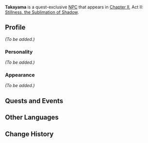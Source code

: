 {{Meta
<!-- Remove this template after adding the missing info -->
|missing_NPC_profile  = yes
}}
{{Character Infobox
|type             = Quest NPC
|image            = NPC Takayama.png
|region           = Inazuma
|affiliation      = Shogunate Samurai
|title            = Shogunate Samurai
}}
'''Takayama''' is a quest-exclusive [[NPC]] that appears in [[Chapter II]], Act II: [[Stillness, the Sublimation of Shadow]].

==Profile==
<!-- detailed story/lore information goes here -->
''(To be added.)''

===Personality===
''(To be added.)''

===Appearance===
''(To be added.)''

==Quests and Events==
{{Quests and Events}}

==Other Languages==
{{Other Languages
|default_hidden = 1
|en      = Takayama
|zhs     = 高山
|zhs_rm  = Gāoshān
|zht     = 高山
|zht_rm  = Gāoshān
|ja      = 高山
|ja_rm   = Takayama
|ko      = 타카야마
|ko_rm   = Takayama
|es      = Takayama
|fr      = Takayama
|ru      = Такаяма
|th      = Takayama
|vi      = Takayama
|de      = Takayama
|id      = Takayama
|pt      = Takayama
|tr      = Takayama
|it      = Takayama
}}

==Change History==
{{Change History|2.0}}